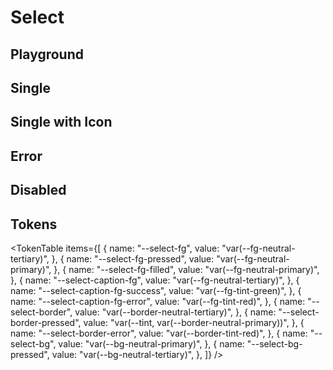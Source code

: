 



<Meta title="Select" of={SelectStories} />

# Select

<ThemeSelect />

## Playground

<Canvas of={SelectStories.Default} />
<Controls />

## Single

<Canvas of={SelectStories.Single} />

## Single with Icon

<Canvas of={SelectStories.Single_With_Icon} />

## Error

<Canvas of={SelectStories.Error} />

## Disabled

<Canvas of={SelectStories.Disabled} />

## Tokens

<TokenTable
  items={[
    {
      name: "--select-fg",
      value: "var(--fg-neutral-tertiary)",
    },
    {
      name: "--select-fg-pressed",
      value: "var(--fg-neutral-primary)",
    },
    {
      name: "--select-fg-filled",
      value: "var(--fg-neutral-primary)",
    },
    {
      name: "--select-caption-fg",
      value: "var(--fg-neutral-tertiary)",
    },
    {
      name: "--select-caption-fg-success",
      value: "var(--fg-tint-green)",
    },
    {
      name: "--select-caption-fg-error",
      value: "var(--fg-tint-red)",
    },
    {
      name: "--select-border",
      value: "var(--border-neutral-tertiary)",
    },
    {
      name: "--select-border-pressed",
      value: "var(--tint, var(--border-neutral-primary))",
    },
    {
      name: "--select-border-error",
      value: "var(--border-tint-red)",
    },
    {
      name: "--select-bg",
      value: "var(--bg-neutral-primary)",
    },
    {
      name: "--select-bg-pressed",
      value: "var(--bg-neutral-tertiary)",
    },
  ]}
/>

<Toaster position="bottom-right" />
